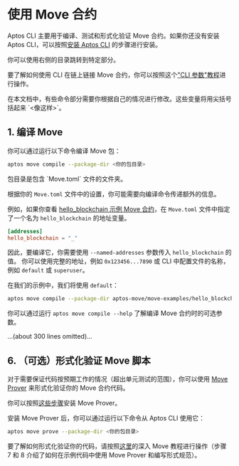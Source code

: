 
# 使用 Move 合约

Aptos CLI 主要用于编译、测试和形式化验证 Move 合约。如果你还没有安装 Aptos CLI，可以按照[安装 Aptos CLI](../cli.mdx#-install-the-aptos-cli) 的步骤进行安装。

你可以使用右侧的目录跳转到特定部分。

要了解如何使用 CLI 在链上链接 Move 合约，你可以按照这个["CLI 参数"教程](working-with-move-contracts/arguments-in-json-tutorial.mdx)进行操作。

<Callout type="info" emoji="ℹ️">
在本文档中，有些命令部分需要你根据自己的情况进行修改。这些变量将用尖括号括起来 `<像这样>`。
</Callout>

## 1. 编译 Move

你可以通过运行以下命令编译 Move 包：

```bash filename="Terminal"
aptos move compile --package-dir <你的包目录>
```

<Callout type="info" emoji="ℹ️">
包目录是包含 `Move.toml` 文件的文件夹。
</Callout>

根据你的 `Move.toml` 文件中的设置，你可能需要向编译命令传递额外的信息。

例如，如果你查看 [hello_blockchain 示例 Move 合约](https://github.com/aptos-labs/aptos-core/tree/main/aptos-move/move-examples/hello_blockchain)，在 `Move.toml` 文件中指定了一个名为 `hello_blockchain` 的地址变量。

```toml filename="Move.toml"
[addresses]
hello_blockchain = "_"
```

因此，要编译它，你需要使用 `--named-addresses` 参数传入 `hello_blockchain` 的值。
你可以使用完整的地址，例如 `0x123456...7890` 或 CLI 中配置文件的名称，例如 `default` 或 `superuser`。

在我们的示例中，我们将使用 `default`：

```bash filename="Terminal"
aptos move compile --package-dir aptos-move/move-examples/hello_blockchain/ --named-addresses hello_blockchain=default
```

你可以通过运行 `aptos move compile --help` 了解编译 Move 合约时的可选参数。

...(about 300 lines omitted)...

## 6. （可选）形式化验证 Move 脚本

对于需要保证代码按预期工作的情况（超出单元测试的范围），你可以使用 [Move Prover](../smart-contracts/prover.mdx) 来形式化验证你的 Move 合约代码。

你可以按照[这些步骤](setup-cli/install-move-prover.mdx)安装 Move Prover。

安装 Move Prover 后，你可以通过运行以下命令从 Aptos CLI 使用它：

```bash filename="Terminal"
aptos move prove --package-dir <你的包目录>
```

要了解如何形式化验证你的代码，请按照[这里](https://github.com/aptos-labs/aptos-core/tree/main/aptos-move/move-examples/move-tutorial)的深入 Move 教程进行操作（步骤 7 和 8 介绍了如何在示例代码中使用 Move Prover 和编写形式规范）。